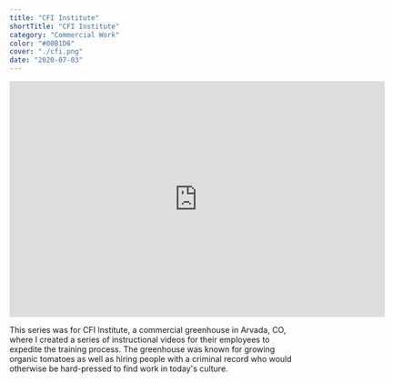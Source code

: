 ```yaml
---
title: "CFI Institute"
shortTitle: "CFI Institute"
category: "Commercial Work"
color: "#00B1D6"
cover: "./cfi.png"
date: "2020-07-03"
---
```


<iframe width="660" height="415" src="https://www.youtube.com/embed/6ke7a9s2rJw" title="YouTube video player" frameborder="0" allow="accelerometer; autoplay; clipboard-write; encrypted-media; gyroscope; picture-in-picture" allowfullscreen></iframe>


This series was for CFI Institute, a commercial greenhouse in Arvada, CO, where I created a series of instructional videos for their employees to expedite the training process. The greenhouse was known for growing organic tomatoes as well as hiring people with a criminal record who would otherwise be hard-pressed to find work in today's culture. 

